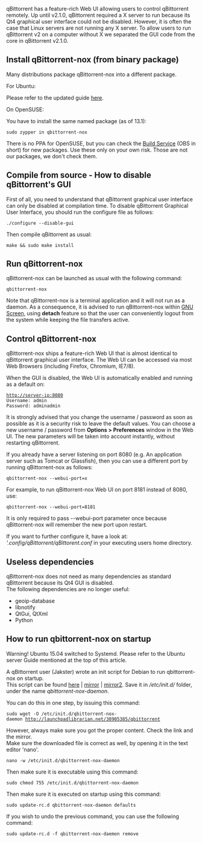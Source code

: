 qBittorrent has a feature-rich Web UI allowing users to control qBittorrent remotely. Up until v2.1.0, qBittorrent required a X server to run because its Qt4 graphical user interface could not be disabled. However, it is often the case that Linux servers are not running any X server. To allow users to run qBittorrent v2 on a computer without X we separated the GUI code from the core in qBittorrent v2.1.0.

== Install qBittorrent-nox (from binary package) ==
Many distributions package qBittorrent-nox into a different package.

For Ubuntu:

Please refer to the updated guide [[Setting-up-qBittorrent-on-Ubuntu-server-as-daemon-with-Web-interface-(15.04-and-newer)|here]].


On OpenSUSE:

You have to install the same named package (as of 13.1):

 sudo zypper in qbittorrent-nox

There is no PPA for OpenSUSE, but you can check the [https://build.opensuse.org/ Build Service] (OBS in short) for new packages.
Use these only on your own risk. Those are not our packages, we don't check them.

== Compile from source - How to disable qBittorrent's GUI ==
First of all, you need to understand that qBittorrent graphical user interface can only be disabled at compilation time.
To disable qBittorrent Graphical User Interface, you should run the configure file as follows:
 ./configure --disable-gui

Then compile qBittorrent as usual:
 make && sudo make install

== Run qBittorrent-nox ==
qBittorrent-nox can be launched as usual with the following command:
 qbittorrent-nox

Note that qBittorrent-nox is a terminal application and it will not run as a daemon. As a consequence, it is advised to run qBittorrent-nox within [http://www.gnu.org/software/screen/ GNU Screen], using '''detach''' feature so that the user can conveniently logout from the system while keeping the file transfers active.

== Control qBittorrent-nox ==
qBittorrent-nox ships a feature-rich Web UI that is almost identical to qBittorrent graphical user interface. The Web UI can be accessed via most Web Browsers (including Firefox, Chromium, IE7/8).

When the GUI is disabled, the Web UI is automatically enabled and running as a default on:
 http://server-ip:8080
 Username: admin
 Password: adminadmin

It is strongly advised that you change the username / password as soon as possible as it is a security risk to leave the default values. You can choose a new username / password from '''Options > Preferences''' window in the Web UI. The new parameters will be taken into account instantly, without restarting qBittorrent.

If you already have a server listening on port 8080 (e.g. An application server such as Tomcat or Glassfish), then you can use a different port by running qBittorrent-nox as follows:
 qbittorrent-nox --webui-port=x

For example, to run qBittorrent-nox Web UI on port 8181 instead of 8080, use:
 qbittorrent-nox --webui-port=8181

It is only required to pass --webui-port parameter once because qBittorrent-nox will remember the new port upon restart.

If you want to further configure it, have a look at: '''.config/qBittorrent/qBittorent.conf'' in your executing users home directory.

== Useless dependencies ==
qBittorrent-nox does not need as many dependencies as standard qBittorrent because its Qt4 GUI is disabled.<br />The following dependencies are no longer useful:
* geoip-database
* libnotify
* QtGui, QtXml
* Python

== How to run qbittorrent-nox on startup ==
Warning! Ubuntu 15.04 switched to Systemd. Please refer to the Ubuntu server Guide mentioned at the top of this article.

A qBittorrent user (Jakster) wrote an init script for Debian to run qbittorrent-nox on startup.<br />This script can be found [http://launchpadlibrarian.net/38905385/qbittorrent here] | [http://pastebin.com/nvMZiAxQ mirror] | [https://qbforums.shiki.hu/index.php/topic,3483.0.html mirror2].
Save it in ''/etc/init.d/'' folder, under the name ''qbittorrent-nox-daemon''.

You can do this in one step, by issuing this command:
 sudo wget -O /etc/init.d/qbittorrent-nox-daemon http://launchpadlibrarian.net/38905385/qbittorrent

However, always make sure you got the proper content. Check the link and the mirror.<br />Make sure the downloaded file is correct as well, by opening it in the text editor 'nano'.
 nano -w /etc/init.d/qbittorrent-nox-daemon

Then make sure it is executable using this command:
 sudo chmod 755 /etc/init.d/qbittorrent-nox-daemon

Then make sure it is executed on startup using this command:
 sudo update-rc.d qbittorrent-nox-daemon defaults

If you wish to undo the previous command, you can use the following command:
 sudo update-rc.d -f qbittorrent-nox-daemon remove

